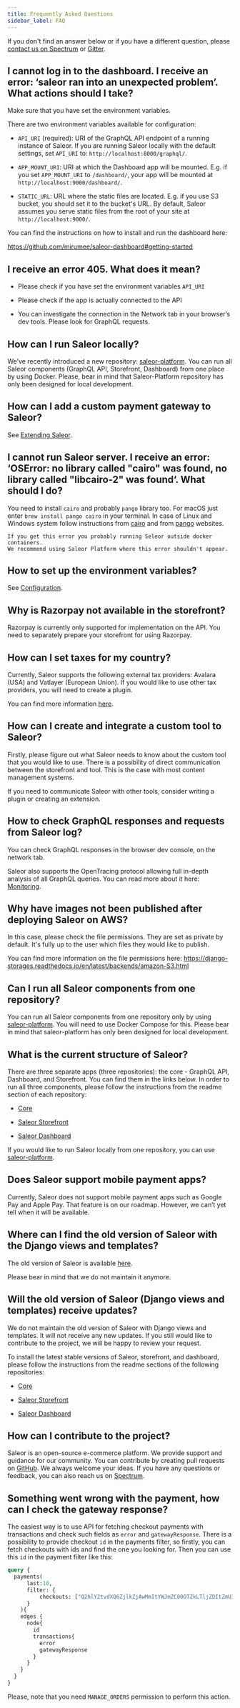 ```yaml
---
title: Frequently Asked Questions
sidebar_label: FAQ
---
```


If you don't find an answer below or if you have a different question, please [contact us on Spectrum](https://spectrum.chat/saleor) or [Gitter](https://gitter.im/mirumee/saleor).

## I cannot log in to the dashboard. I receive an error: ‘saleor ran into an unexpected problem’. What actions should I take?

Make sure that you have set the environment variables.

There are two environment variables available for configuration:

- `API_URI` (required): URI of the GraphQL API endpoint of a running instance of Saleor. If you are running Saleor locally with the default settings, set `API_URI` to: `http://localhost:8000/graphql/`.

- `APP_MOUNT_URI`: URI at which the Dashboard app will be mounted. E.g. if you set `APP_MOUNT_URI` to `/dashboard/`, your app will be mounted at `http://localhost:9000/dashboard/`.

- `STATIC_URL`: URL where the static files are located. E.g. if you use S3 bucket, you should set it to the bucket's URL. By default, Saleor assumes you serve static files from the root of your site at `http://localhost:9000/`.

You can find the instructions on how to install and run the dashboard here:

https://github.com/mirumee/saleor-dashboard#getting-started

## I receive an error 405. What does it mean?

- Please check if you have set the environment variables `API_URI`

- Please check if the app is actually connected to the API

- You can investigate the connection in the Network tab in your browser’s dev tools. Please look for GraphQL requests.

## How can I run Saleor locally?

We’ve recently introduced a new repository: [saleor-platform](https://github.com/mirumee/saleor-platform). You can run all Saleor components (GraphQL API, Storefront, Dashboard) from one place by using Docker. Please, bear in mind that Saleor-Platform repository has only been designed for local development.

## How can I add a custom payment gateway to Saleor?

See [Extending Saleor](developer/extending/plugins.mdx).

## I cannot run Saleor server. I receive an error: ‘OSError: no library called "cairo" was found, no library called "libcairo-2" was found‘. What should I do?

You need to install `cairo` and probably `pango` library too.
For macOS just enter `brew install pango cairo` in your terminal.
In case of Linux and Windows system follow instructions from [cairo](https://www.cairographics.org/download/) and
from [pango](https://pango.gnome.org/Download) websites.

``` note
If you get this error you probably running Seleor outside docker containers.
We recommend using Saleor Platform where this error shouldn't appear.
```


## How to set up the environment variables?

See [Configuration](developer/running-saleor/configuration.mdx#setting-environment-variables).

## Why is Razorpay not available in the storefront?

Razorpay is currently only supported for implementation on the API. You need to separately prepare your storefront for using Razorpay.

## How can I set taxes for my country?

Currently, Saleor supports the following external tax providers: Avalara (USA) and Vatlayer (European Union). If you would like to use other tax providers, you will need to create a plugin.

You can find more information [here](developer/extending/plugins.mdx).

## How can I create and integrate a custom tool to Saleor?

Firstly, please figure out what Saleor needs to know about the custom tool that you would like to use. There is a possibility of direct communication between the storefront and tool. This is the case with most content management systems.

If you need to communicate Saleor with other tools, consider writing a plugin or creating an extension.

## How to check GraphQL responses and requests from Saleor log?

You can check GraphQL responses in the browser dev console, on the network tab.

Saleor also supports the OpenTracing protocol allowing full in-depth analysis of all GraphQL queries. You can read more about it here: [Monitoring](developer/running-saleor/monitoring.mdx).

## Why have images not been published after deploying Saleor on AWS?

In this case, please check the file permissions. They are set as private by default. It's fully up to the user which files they would like to publish.

You can find more information on the file permissions here: https://django-storages.readthedocs.io/en/latest/backends/amazon-S3.html

## Can I run all Saleor components from one repository?

You can run all Saleor components from one repository only by using [saleor-platform](https://github.com/mirumee/saleor-platform). You will need to use Docker Compose for this. Please bear in mind that saleor-platform has only been designed for local development.

## What is the current structure of Saleor?

There are three separate apps (three repositories): the core - GraphQL API, Dashboard, and Storefront. You can find them in the links below. In order to run all three components, please follow the instructions from the readme section of each repository:

- [Core](https://github.com/mirumee/saleor)

- [Saleor Storefront](https://github.com/mirumee/saleor-storefront)

- [Saleor Dashboard](https://github.com/mirumee/saleor-dashboard)

If you would like to run Saleor locally from one repository, you can use [saleor-platform](https://github.com/mirumee/saleor-platform).

## Does Saleor support mobile payment apps?

Currently, Saleor does not support mobile payment apps such as Google Pay and Apple Pay. That feature is on our roadmap. However, we can’t yet tell when it will be available.

## Where can I find the old version of Saleor with the Django views and templates?

The old version of Saleor is available [here](https://github.com/mirumee/legacy-views).

Please bear in mind that we do not maintain it anymore.

## Will the old version of Saleor (Django views and templates) receive updates?

We do not maintain the old version of Saleor with Django views and templates. It will not receive any new updates. If you still would like to contribute to the project, we will be happy to review your request.

To install the latest stable versions of Saleor, storefront, and dashboard, please follow the instructions from the readme sections of the following repositories:

- [Core](https://github.com/mirumee/saleor)

- [Saleor Storefront](https://github.com/mirumee/saleor-storefront)

- [Saleor Dashboard](https://github.com/mirumee/saleor-dashboard)

## How can I contribute to the project?

Saleor is an open-source e-commerce platform. We provide support and guidance for our community. You can contribute by creating pull requests on [GitHub](https://github.com/mirumee/saleor/pulls). We always welcome your ideas. If you have any questions or feedback, you can also reach us on [Spectrum](https://spectrum.chat/saleor).

## Something went wrong with the payment, how can I check the gateway response?

The easiest way is to use API for fetching checkout payments with transactions and check such fields as `error` and `gatewayResponse`.
There is a possibility to provide checkout `id` in the payments filter, so firstly, you can fetch checkouts with ids and find the one you looking for. Then you can use this `id` in the payment filter like this:

```graphql {4-6}
query {
  payments(
      last:10,
      filter: {
          checkouts: ["Q2hlY2tvdXQ6ZjlkZjAwMmItYWJmZC00OTZkLTljZDItZmU1NDBmZTRiNjIw"]
      }
    ){
    edges {
      node{
        id
        transactions{
          error
          gatewayResponse
        }
      }
    }
  }
}
```

Please, note that you need `MANAGE_ORDERS` permission to perform this action.

